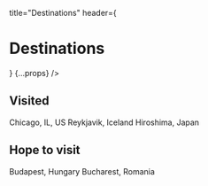 
  title="Destinations"
  header={<h1>Destinations</h1>}
  {...props}
/>

## Visited
Chicago, IL, US
Reykjavik, Iceland
Hiroshima, Japan

## Hope to visit
Budapest, Hungary
Bucharest, Romania